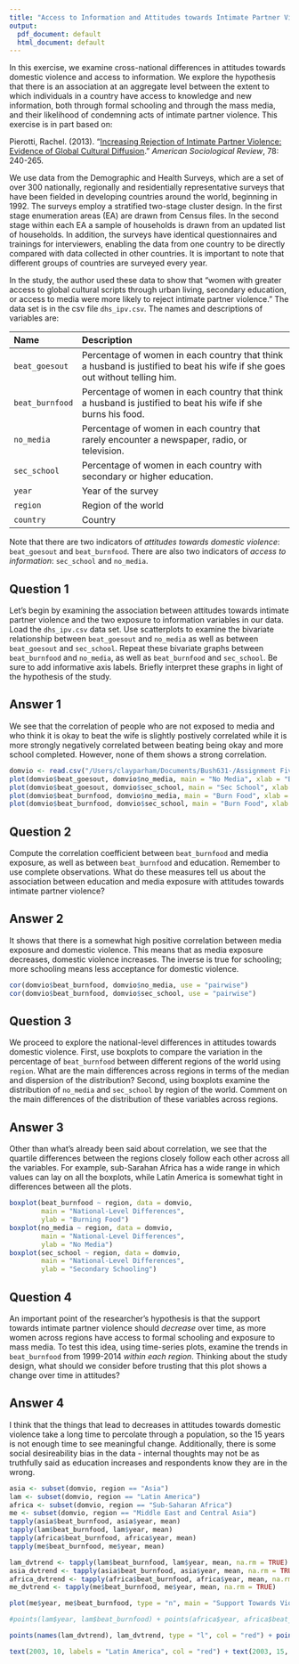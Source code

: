 ```yaml
---
title: "Access to Information and Attitudes towards Intimate Partner Violence"
output:
  pdf_document: default
  html_document: default
---
```


In this exercise, we examine cross-national differences in attitudes towards domestic violence and access to information. We explore the hypothesis that there is an association at an aggregate level between the extent to which individuals in a country have access to knowledge and new information, both through formal schooling and through the mass media, and their likelihood of condemning acts of intimate partner violence.  This exercise is in part based on: 

Pierotti, Rachel. (2013). "[Increasing Rejection of Intimate Partner Violence: Evidence of Global Cultural Diffusion](http://dx.doi.org/10.1177/0003122413480363)." *American Sociological Review*, 78: 240-265. 

We use data from the Demographic and Health Surveys, which are a set of over 300 nationally, regionally and residentially representative surveys that have been fielded in developing countries around the world, beginning in 1992. The surveys employ a stratified two-stage cluster design. In the first stage enumeration areas (EA) are drawn from Census files. In the second stage within each EA a sample of households is drawn from an updated list of households. In addition, the surveys have identical questionnaires and trainings for interviewers, enabling the data from one country to be directly compared with data collected in other countries. It is important to note that different groups of countries are surveyed every year. 

In the study, the author used these data to show that "women with greater access to global cultural scripts through urban living, secondary education, or access to media were more likely to reject intimate partner violence." The data set is in the csv file `dhs_ipv.csv`. The names and descriptions of variables are:

-------------------------------------------------------------------------------
Name             Description
---------------- ---------------------------------------------------------
`beat_goesout`   Percentage of women in each country that think a husband is justified to beat his wife if she goes                     out without telling him. 

`beat_burnfood`  Percentage of women in each country that think a husband is justified to beat his wife if she burns                    his food.  

`no_media`       Percentage of women in each country that rarely encounter a newspaper, radio, or television. 

`sec_school`     Percentage of women in each country with secondary or higher education.

`year`           Year of the survey

`region`         Region of the world

`country`        Country
-------------------------------------------------------------------------------


Note that there are two indicators of *attitudes towards domestic violence*: `beat_goesout` and `beat_burnfood`. There are also two indicators of *access to information*: `sec_school` and `no_media`. 

## Question 1

Let's begin by examining the association between attitudes towards intimate partner violence and the two exposure to information variables in our data. Load the `dhs_ipv.csv` data set. Use scatterplots to examine the bivariate relationship between `beat_goesout` and `no_media` as well as between `beat_goesout` and `sec_school`. Repeat these bivariate graphs between `beat_burnfood` and  `no_media`, as well as `beat_burnfood` and `sec_school`. Be sure to add informative axis labels. Briefly interpret these graphs in light of the hypothesis of the study.

## Answer 1
We see that the correlation of people who are not exposed to media and who think it is okay to beat the wife is slightly postively correlated while it is more strongly negatively correlated between beating being okay and more school completed. However, none of them shows a strong correlation.
```r
domvio <- read.csv("/Users/clayparham/Documents/Bush631-/Assignment Five/dhs_ipv.csv")
plot(domvio$beat_goesout, domvio$no_media, main = "No Media", xlab = "Beating Okay if she Goes Out", ylab = "No Media")
plot(domvio$beat_goesout, domvio$sec_school, main = "Sec School", xlab = "Goes Out", ylab = "Secondary School")
plot(domvio$beat_burnfood, domvio$no_media, main = "Burn Food", xlab = "Beating Okay if she Burns Food", ylab = "No Media")
plot(domvio$beat_burnfood, domvio$sec_school, main = "Burn Food", xlab = "Goes Out", ylab = "Secondary School")


```



## Question 2

Compute the correlation coefficient between `beat_burnfood` and media exposure, as well as between `beat_burnfood` and education. Remember to use complete observations. What do these measures tell us about the association between education and media exposure with attitudes towards intimate partner violence?

## Answer 2
It shows that there is a somewhat high positive correlation between media exposure and domestic violence. This means that as media exposure decreases, domestic violence increases. The inverse is true for schooling; more schooling means less acceptance for domestic violence.
```r
cor(domvio$beat_burnfood, domvio$no_media, use = "pairwise")
cor(domvio$beat_burnfood, domvio$sec_school, use = "pairwise")
```



## Question 3

We proceed to explore the national-level differences in attitudes towards domestic violence. First, use boxplots to compare the variation in the percentage of `beat_burnfood` between different regions of the world using `region`. What are the main differences across regions in terms of the median and dispersion of the distribution?  Second, using boxplots examine the distribution of `no_media` and `sec_school` by region of the world. Comment on the main differences of the distribution of these variables across regions. 

## Answer 3
Other than what's already been said about correlation, we see that the quartile differences between the regions closely follow each other across all the variables. For example, sub-Sarahan Africa has a wide range in which values can lay on all the boxplots, while Latin America is somewhat tight in differences between all the plots.
```r
boxplot(beat_burnfood ~ region, data = domvio,
        main = "National-Level Differences",
        ylab = "Burning Food")
boxplot(no_media ~ region, data = domvio,
        main = "National-Level Differences",
        ylab = "No Media")
boxplot(sec_school ~ region, data = domvio,
        main = "National-Level Differences",
        ylab = "Secondary Schooling")

```



## Question 4

An important point of the researcher's hypothesis is that the support towards intimate partner violence should *decrease* over time, as more women across regions have access to formal schooling and exposure to mass media. To test this idea, using time-series plots, examine the trends in `beat_burnfood` from 1999-2014 *within each region*. Thinking about the study design, what should we consider before trusting that this plot shows a change over time in attitudes?  

## Answer 4
I think that the things that lead to decreases in attitudes towards domestic violence take a long time to percolate through a population, so the 15 years is not enough time to see meaningful change. Additionally, there is some social desireability bias in the data - internal thoughts may not be as truthfully said as education increases and respondents know they are in the wrong.
```r

asia <- subset(domvio, region == "Asia")
lam <- subset(domvio, region == "Latin America")
africa <- subset(domvio, region == "Sub-Saharan Africa")
me <- subset(domvio, region == "Middle East and Central Asia")
tapply(asia$beat_burnfood, asia$year, mean)
tapply(lam$beat_burnfood, lam$year, mean)
tapply(africa$beat_burnfood, africa$year, mean)
tapply(me$beat_burnfood, me$year, mean)

lam_dvtrend <- tapply(lam$beat_burnfood, lam$year, mean, na.rm = TRUE)
asia_dvtrend <- tapply(asia$beat_burnfood, asia$year, mean, na.rm = TRUE)
africa_dvtrend <- tapply(africa$beat_burnfood, africa$year, mean, na.rm = TRUE)
me_dvtrend <- tapply(me$beat_burnfood, me$year, mean, na.rm = TRUE)

plot(me$year, me$beat_burnfood, type = "n", main = "Support Towards Violence Over Time", ylab = "Violence Okay", xlab = "Time")

#points(lam$year, lam$beat_burnfood) + points(africa$year, africa$beat_burnfood) + points(asia$year, asia$beat_burnfood) +  

points(names(lam_dvtrend), lam_dvtrend, type = "l", col = "red") + points(names(asia_dvtrend), asia_dvtrend, type = "l", col = "blue") + points(names(me_dvtrend), me_dvtrend, type = "l", col = "dark green") + points(names(africa_dvtrend), africa_dvtrend, type = "l", col = "gold")

text(2003, 10, labels = "Latin America", col = "red") + text(2003, 15, labels = "Middle East", col = "green") + text(2001, 20, labels = "Africa", col = "gold") + text(2003, 5, labels = "Asia", col = "blue")


```


